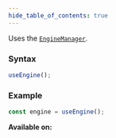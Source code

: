 ```yaml
---
hide_table_of_contents: true
---
```



Uses the [`EngineManager`](/sdk/types/EngineManager).

### Syntax

```js
useEngine();
```

### Example

```js
const engine = useEngine();
```

**Available on:** <ClientTag /> <ServerTag />
